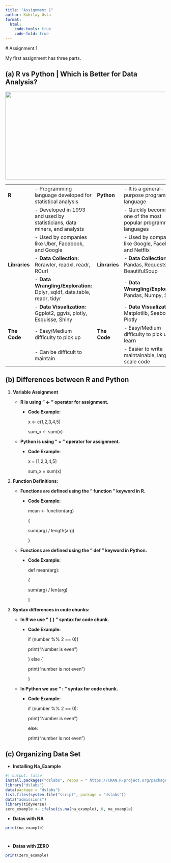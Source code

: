 ```yaml
---
title: "Assignment 1"
author: Kubilay Usta
format:
  html:
    code-tools: true
    code-fold: true
---
```


\# Assignment 1

My first assignment has three parts.

## (a) **R vs Python \| Which is Better for Data Analysis?**

![](images/Python_vs._R_for_Data_Science__What_s_the_Difference__klxnwh.webp){width="754" height="275"}

|               |                                                                           |               |                                                                   |
|----------|---------------------------|---------|----------------------------|
| **R**         | \- Programming language developed for statistical analysis                | **Python**    | \- It is a general-purpose programming language                   |
|               | \- Developed in 1993 and used by statisticians, data miners, and analysts |               | \- Quickly becoming one of the most popular programming languages |
|               | \- Used by companies like Uber, Facebook, and Google                      |               | \- Used by companies like Google, Facebook, and Netflix           |
| **Libraries** | \- **Data Collection:** Rcrawler, readxl, readr, RCurl                    | **Libraries** | \- **Data Collection:** Pandas, Requests, BeautifulSoup           |
|               | \- **Data Wrangling/Exploration:** Dplyr, sqldf, data.table, readr, tidyr |               | \- **Data Wrangling/Exploration:** Pandas, Numpy, Scipy           |
|               | \- **Data Visualization:** Ggplot2, ggvis, plotly, Esquisse, Shiny        |               | \- **Data Visualization:** Matplotlib, Seaborn, Plotly            |
| **The Code**  | \- Easy/Medium difficulty to pick up                                      | **The Code**  | \- Easy/Medium difficulty to pick up and learn                    |
|               | \- Can be difficult to maintain                                           |               | \- Easier to write maintainable, large-scale code                 |

## (b) **Differences between R and Python**

1.  **Variable Assignment**

    -   **R is using " \<- " operator for assignment.**

        -   **Code Example:**

            x \<- c(1,2,3,4,5)

            sum_x \<- sum(x)

    -   **Python is using " = " operator for assignment.**

        -   **Code Example:**

            x = \[1,2,3,4,5\]

            sum_x = sum(x)

2.  **Function Definitions:**

    -   **Functions are defined using the " function " keyword in R.**

        -   **Code Example:**

            mean \<- function(arg)

            {

            sum(arg) / length(arg)

            }

    -   **Functions are defined using the " def " keyword in Python.**

        -   **Code Example:**

            def mean(arg):

            {

            sum(arg) / len(arg)

            }

3.  **Syntax differences in code chunks:**

    -   **In R we use " { } " syntax for code chunk.**

        -   **Code Example:**

            if (number %% 2 == 0){

            print("Number is even")

            } else {

            print("number is not even")

            }

    -   **In Python we use " : " syntax for code chunk.**

        -   **Code Example:**

            if (number %% 2 == 0):

            print("Number is even")

            else:

            print("number is not even")

## (c) Organizing Data Set

-   **Installing Na_Example**

```r
#| output: false
install.packages("dslabs", repos = " https://CRAN.R-project.org/package=dslabs")
library("dslabs")
data(package = "dslabs")
list.files(system.file("script", package = "dslabs"))
data("admissions")
library(tidyverse)
zero_example <- ifelse(is.na(na_example), 0, na_example)
```

-   **Datas with NA**

```r
print(na_example) 

```

# 

-   **Datas with ZERO**

```r
print(zero_example)
```

\
